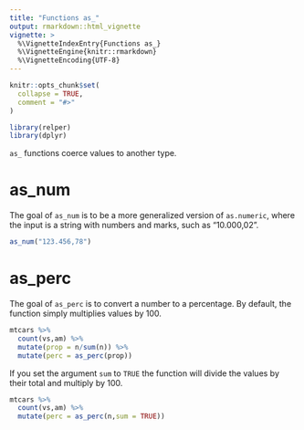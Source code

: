 ```yaml
---
title: "Functions as_"
output: rmarkdown::html_vignette
vignette: >
  %\VignetteIndexEntry{Functions as_}
  %\VignetteEngine{knitr::rmarkdown}
  %\VignetteEncoding{UTF-8}
---
```


```r
knitr::opts_chunk$set(
  collapse = TRUE,
  comment = "#>"
)
```

```r
library(relper)
library(dplyr)
```

`as_` functions coerce values to another type.

# as_num

The goal of `as_num` is to be a more generalized version of `as.numeric`, where the input is a string with numbers and marks, such as "10.000,02".

```r
as_num("123.456,78")
```

# as_perc

The goal of `as_perc` is to convert a number to a percentage. By default, the function simply multiplies values by 100.

```r
mtcars %>% 
  count(vs,am) %>% 
  mutate(prop = n/sum(n)) %>% 
  mutate(perc = as_perc(prop))
```

If you set the argument `sum` to `TRUE` the function will divide the values by their total and multiply by 100.

```r
mtcars %>% 
  count(vs,am) %>% 
  mutate(perc = as_perc(n,sum = TRUE))
```
